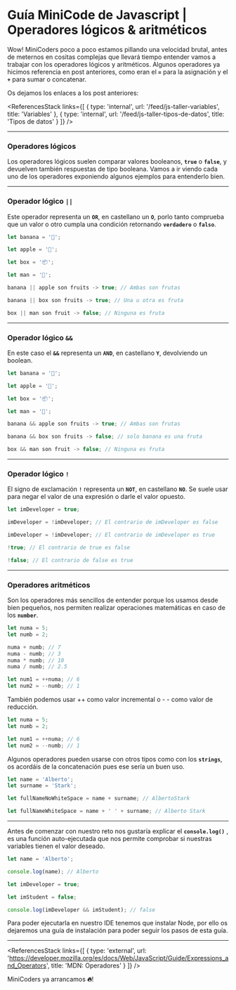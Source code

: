 # **Guía MiniCode de Javascript | Operadores lógicos & aritméticos**

Wow! MiniCoders poco a poco estamos pillando una velocidad brutal, antes de meternos en cositas complejas que llevará tiempo entender vamos a trabajar con los operadores lógicos y aritméticos. Algunos operadores ya hicimos referencia en post anteriores, como eran el **`=`** para la asignación y el **`+`** para sumar o concatenar.

Os dejamos los enlaces a los post anteriores:

<ReferencesStack
  links={[
    {
      type: 'internal',
      url: '/feed/js-taller-variables',
      title: 'Variables'
    },
    {
      type: 'internal',
      url: '/feed/js-taller-tipos-de-datos',
      title: 'Tipos de datos'
    }
  ]}
/>

---

### Operadores lógicos

Los operadores lógicos suelen comparar valores booleanos, **`true`** o **`false`**, y devuelven también respuestas de tipo booleana. Vamos a ir viendo cada uno de los operadores exponiendo algunos ejemplos para entenderlo bien.

---

### Operador lógico **`||`**

Este operador representa un **`OR`**, en castellano un **`O`**, porlo tanto comprueba que un valor o otro cumpla una condición retornando **`verdadero`** o **`falso`**.

```jsx
let banana = '🍌';

let apple = '🍎';

let box = '📦';

let man = '👨';

banana || apple son fruits -> true; // Ambas son frutas

banana || box son fruits -> true; // Una u otra es fruta

box || man son fruit -> false; // Ninguna es fruta
```

---

### Operador lógico **`&&`**

En este caso el **`&&`** representa un **`AND`**, en castellano **`Y`**, devolviendo un boolean.

```jsx
let banana = '🍌';

let apple = '🍎';

let box = '📦';

let man = '👨';

banana && apple son fruits -> true; // Ambas son frutas

banana && box son fruits -> false; // solo banana es una fruta

box && man son fruit -> false; // Ninguna es fruta
```

---

### Operador lógico **`!`**

El signo de exclamación **`!`** representa un **`NOT`**, en castellano **`NO`**. Se suele usar para negar el valor de una expresión o darle el valor opuesto.

```jsx
let imDeveloper = true;

imDeveloper = !imDeveloper; // El contrario de imDeveloper es false

imDeveloper = !imDeveloper; // El contrario de imDeveloper es true

!true; // El contrario de true es false

!false; // El contrario de false es true
```

---

### Operadores aritméticos

Son los operadores más sencillos de entender porque los usamos desde bien pequeños, nos permiten realizar operaciones matemáticas en caso de los **`number`**.

```jsx
let numa = 5;
let numb = 2;

numa + numb; // 7
numa - numb; // 3
numa * numb; // 10
numa / numb; // 2.5

let num1 = ++numa; // 6
let num2 = --numb; // 1
```

También podemos usar ++ como valor incremental o - - como valor de reducción.

```jsx
let numa = 5;
let numb = 2;

let num1 = ++numa; // 6
let num2 = --numb; // 1
```

Algunos operadores pueden usarse con otros tipos como con los **`strings`**, os acordáis de la concatenación pues ese sería un buen uso.

```jsx
let name = 'Alberto';
let surname = 'Stark';

let fullNameNoWhiteSpace = name + surname; // AlbertoStark

let fullNameWhiteSpace = name + ' ' + surname; // Alberto Stark
```

---

Antes de comenzar con nuestro reto nos gustaría explicar el **`console.log()`** , es una función auto-ejecutada que nos permite comprobar si nuestras variables tienen el valor deseado.

```jsx
let name = 'Alberto';

console.log(name); // Alberto

let imDeveloper = true;

let imStudent = false;

console.log(imDeveloper && imStudent); // false
```

Para poder ejecutarla en nuestro IDE tenemos que instalar Node, por ello os dejaremos una guía de instalación para poder seguir los pasos de esta guía.

---

<ReferencesStack
  links={[
    {
      type: 'external',
      url: 'https://developer.mozilla.org/es/docs/Web/JavaScript/Guide/Expressions_and_Operators',
      title: 'MDN: Operadores'
    }
  ]}
/>

MiniCoders ya arrancamos **🔥**!
